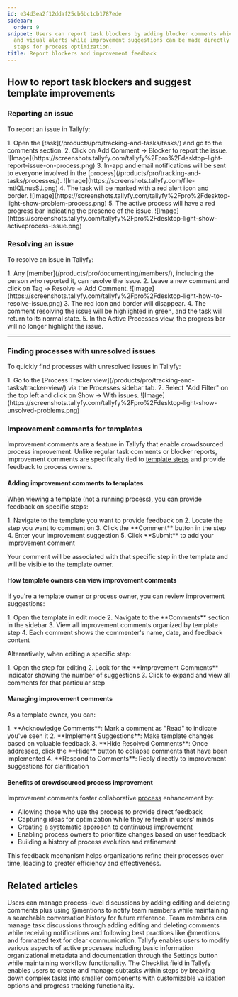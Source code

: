 ```yaml
---
id: e34d3ea2f12ddaf25cb6bc1cb1787ede
sidebar:
  order: 9
snippet: Users can report task blockers by adding blocker comments which trigger notifications
  and visual alerts while improvement suggestions can be made directly on template
  steps for process optimization.
title: Report blockers and improvement feedback
---
```



## How to report task blockers and suggest template improvements

### Reporting an issue

To report an issue in Tallyfy:

<Steps>
1. Open the [task](/products/pro/tracking-and-tasks/tasks/) and go to the comments section.
2. Click on Add Comment -> Blocker to report the issue.
   ![Image](https://screenshots.tallyfy.com/tallyfy%2Fpro%2Fdesktop-light-report-issue-on-process.png)
3. In-app and email notifications will be sent to everyone involved in the [process](/products/pro/tracking-and-tasks/processes/).
   ![Image](https://screenshots.tallyfy.com/file-mtlQLnusSJ.png)
4. The task will be marked with a red alert icon and border.
   ![Image](https://screenshots.tallyfy.com/tallyfy%2Fpro%2Fdesktop-light-show-problem-process.png)
5. The active process will have a red progress bar indicating the presence of the issue.
   ![Image](https://screenshots.tallyfy.com/tallyfy%2Fpro%2Fdesktop-light-show-activeprocess-issue.png)
</Steps>

### Resolving an issue

To resolve an issue in Tallyfy:

<Steps>
1. Any [member](/products/pro/documenting/members/), including the person who reported it, can resolve the issue.
2. Leave a new comment and click on Tag -> Resolve -> Add Comment.
   ![Image](https://screenshots.tallyfy.com/tallyfy%2Fpro%2Fdesktop-light-how-to-resolve-issue.png)
3. The red icon and border will disappear.
4. The comment resolving the issue will be highlighted in green, and the task will return to its normal state.
5. In the Active Processes view, the progress bar will no longer highlight the issue.
</Steps>

---

### Finding processes with unresolved issues

To quickly find processes with unresolved issues in Tallyfy:

<Steps>
1. Go to the [Process Tracker view](/products/pro/tracking-and-tasks/tracker-view/) via the Processes sidebar tab.
2. Select "Add Filter" on the top left and click on Show -> With issues.
   ![Image](https://screenshots.tallyfy.com/tallyfy%2Fpro%2Fdesktop-light-show-unsolved-problems.png)
</Steps>

### Improvement comments for templates

Improvement comments are a feature in Tallyfy that enable crowdsourced process improvement. Unlike regular task comments or blocker reports, improvement comments are specifically tied to [template steps](/products/pro/documenting/templates/edit-templates/edit-steps/) and provide feedback to process owners.

#### Adding improvement comments to templates

When viewing a template (not a running process), you can provide feedback on specific steps:

<Steps>
1. Navigate to the template you want to provide feedback on
2. Locate the step you want to comment on
3. Click the **Comment** button in the step
4. Enter your improvement suggestion
5. Click **Submit** to add your improvement comment
</Steps>

Your comment will be associated with that specific step in the template and will be visible to the template owner.

#### How template owners can view improvement comments

If you're a template owner or process owner, you can review improvement suggestions:

<Steps>
1. Open the template in edit mode
2. Navigate to the **Comments** section in the sidebar
3. View all improvement comments organized by template step
4. Each comment shows the commenter's name, date, and feedback content
</Steps>

Alternatively, when editing a specific step:

<Steps>
1. Open the step for editing
2. Look for the **Improvement Comments** indicator showing the number of suggestions
3. Click to expand and view all comments for that particular step
</Steps>

#### Managing improvement comments

As a template owner, you can:

<Steps>
1. **Acknowledge Comments**: Mark a comment as "Read" to indicate you've seen it
2. **Implement Suggestions**: Make template changes based on valuable feedback
3. **Hide Resolved Comments**: Once addressed, click the **Hide** button to collapse comments that have been implemented
4. **Respond to Comments**: Reply directly to improvement suggestions for clarification
</Steps>

#### Benefits of crowdsourced process improvement

Improvement comments foster collaborative [process](/products/pro/tracking-and-tasks/processes/) enhancement by:

- Allowing those who use the process to provide direct feedback
- Capturing ideas for optimization while they're fresh in users' minds
- Creating a systematic approach to continuous improvement
- Enabling process owners to prioritize changes based on user feedback
- Building a history of process evolution and refinement

This feedback mechanism helps organizations refine their processes over time, leading to greater efficiency and effectiveness.


## Related articles
<CardGrid>
<LinkTitleCard header="<b>Processes > Commenting processes</b>" href="/products/pro/tracking-and-tasks/processes/how-can-i-manage-comments-in-tallyfy/" > Users can manage process-level discussions by adding editing and deleting comments plus using @mentions to notify team members while maintaining a searchable conversation history for future reference. </LinkTitleCard>
<LinkTitleCard header="<b>Tasks > Manage comments</b>" href="/products/pro/tracking-and-tasks/tasks/how-can-i-manage-comments-in-tallyfy/" > Team members can manage task discussions through adding editing and deleting comments while receiving notifications and following best practices like @mentions and formatted text for clear communication. </LinkTitleCard>
<LinkTitleCard header="<b>Edit Processes > Edit tasks and process properties</b>" href="/products/pro/tracking-and-tasks/processes/edit-processes/how-can-i-edit-tasks-and-processes-in-tallyfy/" > Tallyfy enables users to modify various aspects of active processes including basic information organizational metadata and documentation through the Settings button while maintaining workflow functionality. </LinkTitleCard>
<LinkTitleCard header="<b>Tasks > Create and use subtasks</b>" href="/products/pro/tracking-and-tasks/tasks/how-to-create-and-use-subtasks/" > The Checklist field in Tallyfy enables users to create and manage subtasks within steps by breaking down complex tasks into smaller components with customizable validation options and progress tracking functionality. </LinkTitleCard>
</CardGrid>